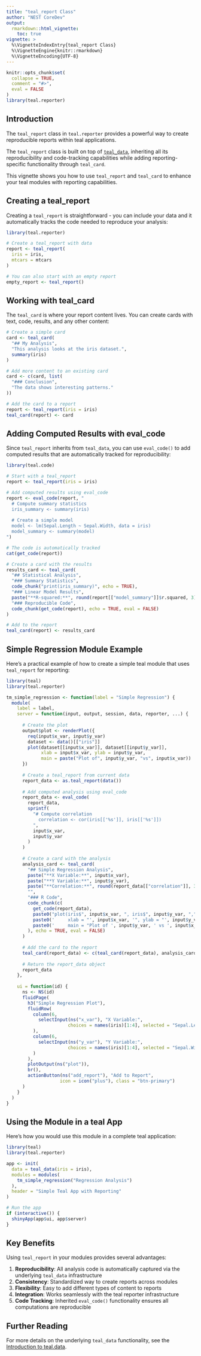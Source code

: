 ```yaml
---
title: "teal_report Class"
author: "NEST CoreDev"
output:
  rmarkdown::html_vignette:
    toc: true
vignette: >
  %\VignetteIndexEntry{teal_report Class}
  %\VignetteEngine{knitr::rmarkdown}
  %\VignetteEncoding{UTF-8}
---
```


```r
knitr::opts_chunk$set(
  collapse = TRUE,
  comment = "#>",
  eval = FALSE
)
library(teal.reporter)
```

## Introduction

The `teal_report` class in `teal.reporter` provides a powerful way to create reproducible reports within teal applications. 

The `teal_report` class is built on top of [`teal_data`](https://insightsengineering.github.io/teal.data/latest-tag/articles/teal-data.html), inheriting all its reproducibility and code-tracking capabilities while adding reporting-specific functionality through `teal_card`.

This vignette shows you how to use `teal_report` and `teal_card` to enhance your teal modules with reporting capabilities.

## Creating a teal_report

Creating a `teal_report` is straightforward - you can include your data and it automatically tracks the code needed to reproduce your analysis:

```r
library(teal.reporter)

# Create a teal_report with data
report <- teal_report(
  iris = iris,
  mtcars = mtcars
)

# You can also start with an empty report
empty_report <- teal_report()
```

## Working with teal_card

The `teal_card` is where your report content lives. You can create cards with text, code, results, and any other content:

```r
# Create a simple card
card <- teal_card(
  "## My Analysis",
  "This analysis looks at the iris dataset.",
  summary(iris)
)

# Add more content to an existing card
card <- c(card, list(
  "### Conclusion", 
  "The data shows interesting patterns."
))

# Add the card to a report
report <- teal_report(iris = iris)
teal_card(report) <- card
```

## Adding Computed Results with eval_code

Since `teal_report` inherits from `teal_data`, you can use `eval_code()` to add computed results that are automatically tracked for reproducibility:

```r
library(teal.code)

# Start with a teal_report
report <- teal_report(iris = iris)

# Add computed results using eval_code
report <- eval_code(report, "
  # Compute summary statistics
  iris_summary <- summary(iris)
  
  # Create a simple model
  model <- lm(Sepal.Length ~ Sepal.Width, data = iris)
  model_summary <- summary(model)
")

# The code is automatically tracked
cat(get_code(report))

# Create a card with the results
results_card <- teal_card(
  "## Statistical Analysis",
  "### Summary Statistics",
  code_chunk("print(iris_summary)", echo = TRUE),
  "### Linear Model Results", 
  paste("**R-squared:**", round(report[["model_summary"]]$r.squared, 3)),
  "### Reproducible Code",
  code_chunk(get_code(report), echo = TRUE, eval = FALSE)
)

# Add to the report
teal_card(report) <- results_card
```

## Simple Regression Module Example

Here's a practical example of how to create a simple teal module that uses `teal_report` for reporting:

```r
library(teal)
library(teal.reporter)

tm_simple_regression <- function(label = "Simple Regression") {
  module(
    label = label,
    server = function(input, output, session, data, reporter, ...) {
      
      # Create the plot
      output$plot <- renderPlot({
        req(input$x_var, input$y_var)
        dataset <- data()[["iris"]]
        plot(dataset[[input$x_var]], dataset[[input$y_var]],
             xlab = input$x_var, ylab = input$y_var,
             main = paste("Plot of", input$y_var, "vs", input$x_var))
      })
      
      # Create a teal_report from current data
      report_data <- as.teal_report(data())
        
      # Add computed analysis using eval_code
      report_data <- eval_code(
        report_data, 
        sprintf(
          "# Compute correlation
            correlation <- cor(iris[['%s']], iris[['%s']])
          ", 
          input$x_var, 
          input$y_var
        )
      )
        
      # Create a card with the analysis
      analysis_card <- teal_card(
        "## Simple Regression Analysis",
        paste("**X Variable:**", input$x_var),
        paste("**Y Variable:**", input$y_var),
        paste("**Correlation:**", round(report_data[["correlation"]], 3)),
        "",
        "### R Code",
        code_chunk(c(
          get_code(report_data),
          paste0("plot(iris$", input$x_var, ", iris$", input$y_var, ","),
          paste0('     xlab = "', input$x_var, '", ylab = "', input$y_var, '",'),
          paste0('     main = "Plot of ', input$y_var, ' vs ', input$x_var, '")')
        ), echo = TRUE, eval = FALSE)
      )
        
      # Add the card to the report
      teal_card(report_data) <- c(teal_card(report_data), analysis_card)
        
      # Return the report_data object
      report_data
    },
    
    ui = function(id) {
      ns <- NS(id)
      fluidPage(
        h3("Simple Regression Plot"),
        fluidRow(
          column(6,
            selectInput(ns("x_var"), "X Variable:", 
                       choices = names(iris)[1:4], selected = "Sepal.Length")
          ),
          column(6,
            selectInput(ns("y_var"), "Y Variable:", 
                       choices = names(iris)[1:4], selected = "Sepal.Width")
          )
        ),
        plotOutput(ns("plot")),
        br(),
        actionButton(ns("add_report"), "Add to Report", 
                    icon = icon("plus"), class = "btn-primary")
      )
    }
  )
}
```

## Using the Module in a teal App

Here's how you would use this module in a complete teal application:

```r
library(teal)
library(teal.reporter)

app <- init(
  data = teal_data(iris = iris),
  modules = modules(
    tm_simple_regression("Regression Analysis")
  ),
  header = "Simple Teal App with Reporting"
)

# Run the app
if (interactive()) {
  shinyApp(app$ui, app$server)
}
```

## Key Benefits

Using `teal_report` in your modules provides several advantages:

1. **Reproducibility**: All analysis code is automatically captured via the underlying `teal_data` infrastructure
2. **Consistency**: Standardized way to create reports across modules  
3. **Flexibility**: Easy to add different types of content to reports
4. **Integration**: Works seamlessly with the teal reporter infrastructure
5. **Code Tracking**: Inherited `eval_code()` functionality ensures all computations are reproducible

## Further Reading

For more details on the underlying `teal_data` functionality, see the [Introduction to teal.data](https://insightsengineering.github.io/teal.data/latest-tag/articles/teal-data.html). 
